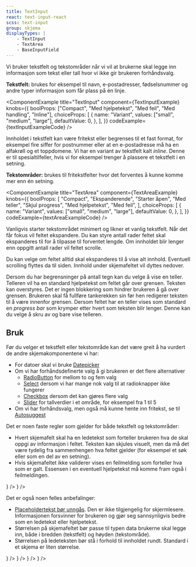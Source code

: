 ```yaml
---
title: TextInput
react: text-input-react
scss: text-input
group: skjema
displayTypes: |
    - TextInput
    - TextArea
    - BaseInputField
---
```



<Ingress>
    Vi bruker tekstfelt og tekstområder når vi vil at brukerne skal legge inn informasjon som tekst eller tall hvor vi
    ikke gir brukeren forhåndsvalg.
</Ingress>

**Tekstfelt:** brukes for eksempel til navn, e-postadresser, fødselsnummer og andre typer informasjon som får plass på én linje.

<ComponentExample
    title="TextInput"
    component={TextInputExample}
    knobs={{
        boolProps: ["Compact", "Med hjelpetekst", "Med feil", "Med handling", "Inline"],
        choiceProps: [
            {
                name: "Variant",
                values: ["small", "medium", "large"],
                defaultValue: 0,
            },
        ],
    }}
    codeExample={textInputExampleCode}
/>

Innholdet i tekstfelt kan være fritekst eller begrenses til et fast format, for eksempel fire siffer for postnummer eller at en e-postadresse må ha en alfakrøll og et toppdomene.
Vi har en variant av tekstfelt kalt <i>inline</i>. Denne er til spesialtilfeller, hvis vi for eksempel trenger å plassere et tekstfelt i en setning.

**Tekstområder:** brukes til fritekstfelter hvor det forventes å kunne komme mer enn én setning.

<ComponentExample
    title="TextArea"
    component={TextAreaExample}
    knobs={{
        boolProps: [
            "Compact",
            "Ekspanderende",
            "Starter åpen",
            "Med teller",
            "Skjul progress",
            "Med hjelpetekst",
            "Med feil",
        ],
        choiceProps: [
            {
                name: "Variant",
                values: ["small", "medium", "large"],
                defaultValue: 0,
            },
        ],
    }}
    codeExample={textAreaExampleCode}
/>

Vanligvis starter tekstområdet minimert og likner et vanlig tekstfelt. Når det får fokus vil feltet ekspandere. Du kan styre antall rader feltet skal ekspanderes til for å tilpasse til forventet lengde. Om innholdet blir lenger enn oppgitt antall rader vil feltet scrolle.

Du kan velge om feltet alltid skal ekspanderes til å vise alt innhold. Eventuell scrolling flyttes da til siden. Innhold under skjemafeltet vil dyttes nedover.

Dersom du har begrensninger på antall tegn kan du velge å vise en teller. Telleren vil ha en standard hjelpetekst om feltet går over grensen. Teksten kan overstyres. Det er ingen blokkering som hindrer brukeren å gå over grensen. Brukeren skal få fullføre tankerekken sin før hen redigerer teksten til å være innenfor grensen. Dersom feltet har en teller vises som standard en _progress bar_ som krymper etter hvert som teksten blir lenger. Denne kan du velge å skru av og bare vise telleren.

## Bruk

Før du velger et tekstfelt eller tekstområde kan det være greit å ha vurdert de andre skjemakomponentene vi har:

-   For datoer skal vi bruke [Datepicker](/komponenter/datepicker)
-   Om vi har forhåndsdefinerte valg å gi brukeren er det flere alternativer
    -   [RadioButton](/komponenter/radiobutton) for mellom to og fem valg
    -   [Select](/komponenter/select) dersom vi har mange nok valg til at radioknapper ikke fungerer
    -   [Checkbox](/komponenter/checkbox) dersom det kan gjøres flere valg
    -   [Slider](/komponenter/slider) for tallverdier i et område, for eksempel fra 1 til 5
-   Om vi har forhåndsvalg, men også må kunne hente inn fritekst, se til [Autosuggest](/komponenter/autosuggest)

Det er noen faste regler som gjelder for både tekstfelt og tekstområder:

-   Hvert skjemafelt skal ha en ledetekst som forteller brukeren hva de skal oppgi av informasjon i feltet. Teksten kan skjules visuelt, men da må det være tydelig fra sammenhengen hva feltet gjelder (for eksempel et søk eller som en del av en setning).
-   Hvis skjemafeltet ikke validerer vises en feilmelding som forteller hva som er galt. Essensen i en eventuell hjelpetekst må komme fram også i feilmeldingen.

<Grid>
    <DoDontExample
        type="do"
        description="Hjelpetekst i feilmelding"
        content={
            <TextInput name="hjelpriktig" label="Fødselsnummer" errorLabel="Du må fylle ut fødselsnummer, 11 siffer" />
        }
    />
    <DoDontExample
        type="dont"
        description="Feilmelding uten hjelp"
        content={<TextInput name="hjelpfeil" label="Fødselsnummer" errorLabel="Du må fylle ut fødselsnummer" />}
    />
</Grid>

Det er også noen felles anbefalinger:

-   [Placeholdertekst bør unngås](https://developer.mozilla.org/en-US/docs/Web/HTML/Element/input#placeholders_are_not_accessible). Den er ikke tilgjengelig for skjermlesere. Informasjonen forsvinner for brukeren og gjør seg sannsynligvis bedre som en ledetekst eller hjelpetekst.
-   Størrelsen på skjemafeltet bør passe til typen data brukerne skal legge inn, både i bredden (tekstfelt) og høyden (tekstområde).
-   Størrelsen på ledeteksten bør stå i forhold til innholdet rundt. Standard i et skjema er liten størrelse.

<Grid>
    <DoDontExample
        type="do"
        description="Informasjon i hjelpetekst"
        content={
            <TextInput name="placeholderriktig" label="Fødselsnummer" helpLabel="Fødselsnummer består av 11 siffer" />
        }
    />
    <DoDontExample
        type="dont"
        description="Hjelpetekst som forsvinner"
        content={<TextInput name="placeholderfeil" label="Fødselsnummer" placeholder="11 siffer" />}
    />
</Grid>
<Grid>
    <DoDontExample
        type="do"
        description="Bredde tilpasset innhold"
        content={<TextInput name="bredderiktig" label="Postnummer" width="4.5rem" maxlength="4" />}
    />
    <DoDontExample
        type="dont"
        description="Standardbredde selv hvor bredden er kjent"
        content={<TextInput name="breddefeil" label="Postnummer" />}
    />
</Grid>
